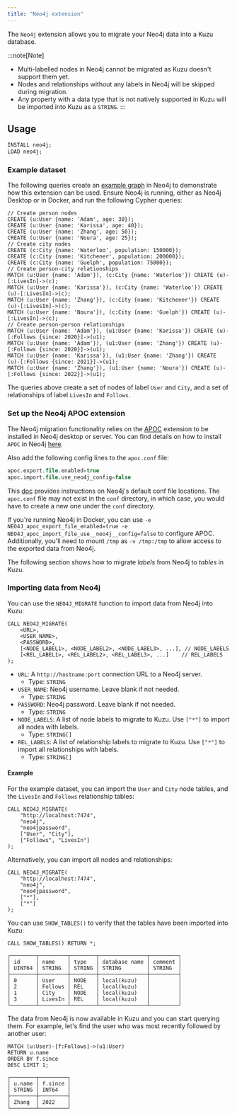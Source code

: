 ```yaml
---
title: "Neo4j extension"
---
```



The `Neo4j` extension allows you to migrate your Neo4j data into a Kuzu database.

:::note[Note]
* Multi-labelled nodes in Neo4j cannot be migrated as Kuzu doesn't support them yet.
* Nodes and relationships without any labels in Neo4j will be skipped during migration.
* Any property with a data type that is not natively supported in Kuzu will be imported into Kuzu as a `STRING`.
:::

## Usage

```sql
INSTALL neo4j;
LOAD neo4j;
```

### Example dataset

The following queries create an [example graph](/cypher/query-clauses/example-database/) in Neo4j to demonstrate how this extension can be used.
Ensure Neo4j is running, either as Neo4j Desktop or in Docker, and run the following Cypher queries:

```cypher
// Create person nodes
CREATE (u:User {name: 'Adam', age: 30});
CREATE (u:User {name: 'Karissa', age: 40});
CREATE (u:User {name: 'Zhang', age: 50});
CREATE (u:User {name: 'Noura', age: 25});
// Create city nodes
CREATE (c:City {name: 'Waterloo', population: 150000});
CREATE (c:City {name: 'Kitchener', population: 200000});
CREATE (c:City {name: 'Guelph', population: 75000});
// Create person-city relationships
MATCH (u:User {name: 'Adam'}), (c:City {name: 'Waterloo'}) CREATE (u)-[:LivesIn]->(c);
MATCH (u:User {name: 'Karissa'}), (c:City {name: 'Waterloo'}) CREATE (u)-[:LivesIn]->(c);
MATCH (u:User {name: 'Zhang'}), (c:City {name: 'Kitchener'}) CREATE (u)-[:LivesIn]->(c);
MATCH (u:User {name: 'Noura'}), (c:City {name: 'Guelph'}) CREATE (u)-[:LivesIn]->(c);
// Create person-person relationships
MATCH (u:User {name: 'Adam'}), (u1:User {name: 'Karissa'}) CREATE (u)-[:Follows {since: 2020}]->(u1);
MATCH (u:User {name: 'Adam'}), (u1:User {name: 'Zhang'}) CREATE (u)-[:Follows {since: 2020}]->(u1);
MATCH (u:User {name: 'Karissa'}), (u1:User {name: 'Zhang'}) CREATE (u)-[:Follows {since: 2021}]->(u1);
MATCH (u:User {name: 'Zhang'}), (u1:User {name: 'Noura'}) CREATE (u)-[:Follows {since: 2022}]->(u1);
```

The queries above create a set of nodes of label `User` and `City`, and a set of relationships of label `LivesIn` and `Follows`.

### Set up the Neo4j APOC extension
The Neo4j migration functionality relies on the [APOC](https://neo4j.com/labs/apoc/) extension to be installed in Neo4j desktop or server. 
You can find details on how to install `APOC` in Neo4j [here](https://neo4j.com/labs/apoc/5/installation/).

Also add the following config lines to the `apoc.conf` file:
```sql
apoc.export.file.enabled=true
apoc.import.file.use_neo4j_config=false
```
This [doc](https://neo4j.com/docs/operations-manual/current/configuration/file-locations/#neo4j-config) provides instructions on Neo4j's default conf file locations.
The `apoc.conf` file may not exist in the `conf` directory, in which case, you would have to create a new one under the `conf` directory.

If you're running Neo4j in Docker, you can use `-e NEO4J_apoc_export_file_enabled=true -e NEO4J_apoc_import_file_use__neo4j__config=false` to configure APOC.
Additionally, you'll need to mount `/tmp` as `-v /tmp:/tmp` to allow access to the exported data from Neo4j.

The following section shows how to migrate _labels_ from Neo4j to _tables_ in Kuzu.

### Importing data from Neo4j

You can use the `NEO4J_MIGRATE` function to import data from Neo4j into Kuzu:

```cypher
CALL NEO4J_MIGRATE(
    <URL>,
    <USER_NAME>,
    <PASSWORD>,
    [<NODE_LABEL1>, <NODE_LABEL2>, <NODE_LABEL3>, ...], // NODE_LABELS
    [<REL_LABEL1>, <REL_LABEL2>, <REL_LABEL3>, ...]    // REL_LABELS
);
```
- `URL`: A `http://hostname:port` connection URL to a Neo4j server.
  - Type: `STRING`
- `USER_NAME`: Neo4j username. Leave blank if not needed.
  - Type: `STRING`
- `PASSWORD`: Neo4j password. Leave blank if not needed.
  - Type: `STRING`
- `NODE_LABELS`: A list of node labels to migrate to Kuzu. Use `["*"]` to import all nodes with labels.
  - Type: `STRING[]`
- `REL_LABELS`: A list of relationship labels to migrate to Kuzu. Use `["*"]` to import all relationships with labels.
  - Type: `STRING[]`

#### Example

For the example dataset, you can import the `User` and `City` node tables, and the `LivesIn` and `Follows` relationship tables:
```cypher
CALL NEO4J_MIGRATE(
    "http://localhost:7474",
    "neo4j",
    "neo4jpassword",
    ["User", "City"],
    ["Follows", "LivesIn"]
);
```
Alternatively, you can import all nodes and relationships:
```cypher
CALL NEO4J_MIGRATE(
    "http://localhost:7474",
    "neo4j",
    "neo4jpassword",
    ["*"],
    ["*"]
);
```

You can use `SHOW_TABLES()` to verify that the tables have been imported into Kuzu:
```cypher
CALL SHOW_TABLES() RETURN *;
```
```
┌────────┬─────────┬────────┬───────────────┬─────────┐
│ id     │ name    │ type   │ database name │ comment │
│ UINT64 │ STRING  │ STRING │ STRING        │ STRING  │
├────────┼─────────┼────────┼───────────────┼─────────┤
│ 0      │ User    │ NODE   │ local(kuzu)   │         │
│ 2      │ Follows │ REL    │ local(kuzu)   │         │
│ 1      │ City    │ NODE   │ local(kuzu)   │         │
│ 3      │ LivesIn │ REL    │ local(kuzu)   │         │
└────────┴─────────┴────────┴───────────────┴─────────┘
```

The data from Neo4j is now available in Kuzu and you can start querying them.
For example, let's find the user who was most recently followed by another user:

```cypher
MATCH (u:User)-[f:Follows]->(u1:User)
RETURN u.name
ORDER BY f.since
DESC LIMIT 1;
```
```
┌────────┬─────────┐
│ u.name │ f.since │
│ STRING │ INT64   │
├────────┼─────────┤
│ Zhang  │ 2022    │
└────────┴─────────┘
```
